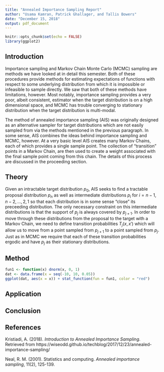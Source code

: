 ```yaml
---
title: "Annealed Importance Sampling Report"
author: "Usama Kamran, Patrick Ghallager, and Tallis Bowers"
date: "December 15, 2018"
output: pdf_document
---
```


```r
knitr::opts_chunk$set(echo = FALSE)
library(ggplot2)
```

## Introduction

Importance sampling and Markov Chain Monte Carlo (MCMC) sampling are methods we have looked at in detail this semester. Both of these procedures provide methods for estimating expectations of functions with respect to some underlying distribution from which it is impossible or infeasible to sample directly.  We saw that both of these methods have limitations, however.  Most notably, importance sampling provides a very poor, albeit consistent, estimator when the target distribution is on a high dimensional space, and MCMC has trouble converging to stationary distribution when the target distribution is multi-modal.  

The method of annealed importance sampling (AIS) was originally designed as an alternative sampler for target distributions which are not easily sampled from via the methods mentioned in the previous paragraph. In some sense, AIS combines the ideas behind importance sampling and MCMC, however.  At a very basic level AIS creates many Markov Chains, each of which provides a single sample point.  The collection of "transition" points in a Markov Chain, are then used to create a weight associated with the final sample point coming from this chain.  The details of this process are discussed in the proceeding section.

## Theory

Given an intractable target distribution $p_0$, AIS seeks to find a tractable proposal distribution $p_n$ as well as intermediate distributions $p_i$ for $i=n-1, n-2, ..., 2,1$ so that each distribution is in some sense "close" its preceeding distribution. The only necessary constraint on this intermediate distributions is that the support of $p_j$ is always covered by $p_{j+1}$.  In order to move through these distributions from the proposal to the target with a Markov Chain, we need to define transition probabilities $T_j(x, x')$ which will allow us to move from a point sampled from $p_{j+1}$ to a point sampled from $p_j$. Just as in MCMC we require that each of these transition probabilities ergodic and have $p_j$ as their stationary distributions.

## Method

```r
fun1 <- function(x) dnorm(x, 0, 1)
dat <- data.frame(x = seq(-10, 10, 0.05))
ggplot(dat, aes(x = x)) + stat_function(fun = fun1, color = "red")
```

## Application

## Conclusion

## References

Kristiadi, A. (2018). *Introduction to Annealed Importance Sampling*. Retrieved from https://wiseodd.github.io/techblog/2017/12/23/annealed-importance-sampling/

Neal, R. M. (2001). Statistics and computing. *Annealed importance sampling*, 11(2), 125-139.